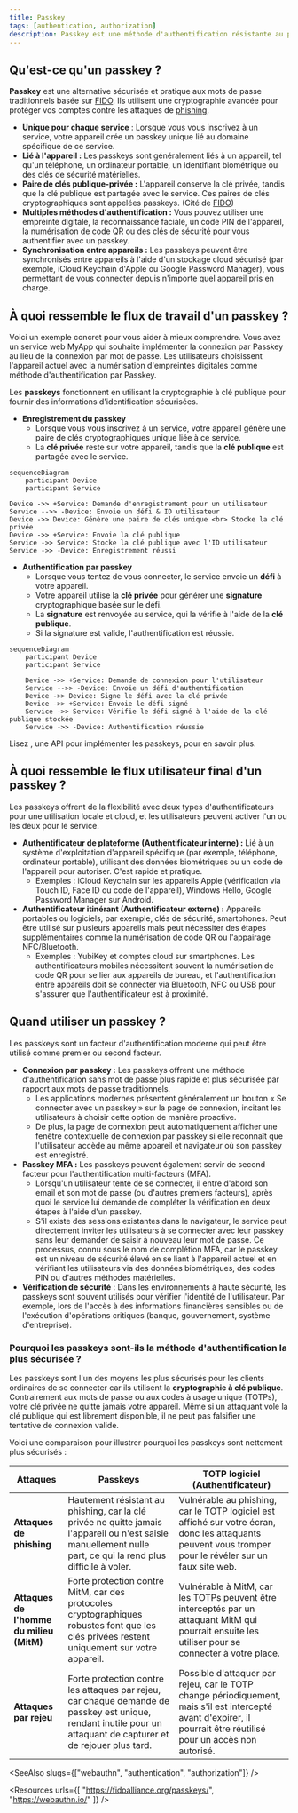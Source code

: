 ```yaml
---
title: Passkey
tags: [authentication, authorization]
description: Passkey est une méthode d'authentification résistante au phishing et pratique qui remplace les mots de passe et peut être utilisée pour la connexion et l'authentification multi-facteurs.
---
```


## Qu'est-ce qu'un passkey ?

**Passkey** est une alternative sécurisée et pratique aux mots de passe traditionnels basée sur [FIDO](https://fidoalliance.org/). Ils utilisent une cryptographie avancée pour protéger vos comptes contre les attaques de [phishing](https://en.wikipedia.org/wiki/Phishing).

- **Unique pour chaque service** : Lorsque vous vous inscrivez à un service, votre appareil crée un passkey unique lié au domaine spécifique de ce service.
- **Lié à l'appareil :** Les passkeys sont généralement liés à un appareil, tel qu'un téléphone, un ordinateur portable, un identifiant biométrique ou des clés de sécurité matérielles.
- **Paire de clés publique-privée :** L'appareil conserve la clé privée, tandis que la clé publique est partagée avec le service. Ces paires de clés cryptographiques sont appelées passkeys. (Cité de [FIDO](https://fidoalliance.org/how-fido-works/))
- **Multiples méthodes d'authentification :** Vous pouvez utiliser une empreinte digitale, la reconnaissance faciale, un code PIN de l'appareil, la numérisation de code QR ou des clés de sécurité pour vous authentifier avec un passkey.
- **Synchronisation entre appareils :** Les passkeys peuvent être synchronisés entre appareils à l'aide d'un stockage cloud sécurisé (par exemple, iCloud Keychain d'Apple ou Google Password Manager), vous permettant de vous connecter depuis n'importe quel appareil pris en charge.

## À quoi ressemble le flux de travail d'un passkey ?

Voici un exemple concret pour vous aider à mieux comprendre. Vous avez un service web MyApp qui souhaite implémenter la connexion par Passkey au lieu de la connexion par mot de passe. Les utilisateurs choisissent l'appareil actuel avec la numérisation d'empreintes digitales comme méthode d'authentification par Passkey.

Les **passkeys** fonctionnent en utilisant la cryptographie à clé publique pour fournir des informations d'identification sécurisées.

- **Enregistrement du passkey**
    - Lorsque vous vous inscrivez à un service, votre appareil génère une paire de clés cryptographiques unique liée à ce service.
    - La **clé privée** reste sur votre appareil, tandis que la **clé publique** est partagée avec le service.

```mermaid
sequenceDiagram
	participant Device
	participant Service
	
Device ->> +Service: Demande d'enregistrement pour un utilisateur
Service -->> -Device: Envoie un défi & ID utilisateur
Device ->> Device: Génère une paire de clés unique <br> Stocke la clé privée
Device ->> +Service: Envoie la clé publique
Service ->> Service: Stocke la clé publique avec l'ID utilisateur
Service ->> -Device: Enregistrement réussi
```

- **Authentification par passkey**
    - Lorsque vous tentez de vous connecter, le service envoie un **défi** à votre appareil.
    - Votre appareil utilise la **clé privée** pour générer une **signature** cryptographique basée sur le défi.
    - La **signature** est renvoyée au service, qui la vérifie à l'aide de la **clé publique**.
    - Si la signature est valide, l'authentification est réussie.

```mermaid
sequenceDiagram
    participant Device
    participant Service
    
    Device ->> +Service: Demande de connexion pour l'utilisateur
    Service -->> -Device: Envoie un défi d'authentification
    Device ->> Device: Signe le défi avec la clé privée
    Device ->> +Service: Envoie le défi signé
    Service ->> Service: Vérifie le défi signé à l'aide de la clé publique stockée
    Service ->> -Device: Authentification réussie
```

Lisez <Ref slug="webauthn" />, une API pour implémenter les passkeys, pour en savoir plus.

## À quoi ressemble le flux utilisateur final d'un passkey ?

Les passkeys offrent de la flexibilité avec deux types d'authentificateurs pour une utilisation locale et cloud, et les utilisateurs peuvent activer l'un ou les deux pour le service.

- **Authentificateur de plateforme (Authentificateur interne) :** Lié à un système d'exploitation d'appareil spécifique (par exemple, téléphone, ordinateur portable), utilisant des données biométriques ou un code de l'appareil pour autoriser. C'est rapide et pratique.
    - Exemples : iCloud Keychain sur les appareils Apple (vérification via Touch ID, Face ID ou code de l'appareil), Windows Hello, Google Password Manager sur Android.
- **Authentificateur itinérant (Authentificateur externe) :** Appareils portables ou logiciels, par exemple, clés de sécurité, smartphones. Peut être utilisé sur plusieurs appareils mais peut nécessiter des étapes supplémentaires comme la numérisation de code QR ou l'appairage NFC/Bluetooth.
    - Exemples : YubiKey et comptes cloud sur smartphones. Les authentificateurs mobiles nécessitent souvent la numérisation de code QR pour se lier aux appareils de bureau, et l'authentification entre appareils doit se connecter via Bluetooth, NFC ou USB pour s'assurer que l'authentificateur est à proximité.

## Quand utiliser un passkey ?

Les passkeys sont un facteur d'authentification moderne qui peut être utilisé comme premier ou second facteur.

- **Connexion par passkey :** Les passkeys offrent une méthode d'authentification sans mot de passe plus rapide et plus sécurisée par rapport aux mots de passe traditionnels.
    - Les applications modernes présentent généralement un bouton « Se connecter avec un passkey » sur la page de connexion, incitant les utilisateurs à choisir cette option de manière proactive.
    - De plus, la page de connexion peut automatiquement afficher une fenêtre contextuelle de connexion par passkey si elle reconnaît que l'utilisateur accède au même appareil et navigateur où son passkey est enregistré.
- **Passkey MFA :** Les passkeys peuvent également servir de second facteur pour l'authentification multi-facteurs (MFA).
    - Lorsqu'un utilisateur tente de se connecter, il entre d'abord son email et son mot de passe (ou d'autres premiers facteurs), après quoi le service lui demande de compléter la vérification en deux étapes à l'aide d'un passkey.
    - S'il existe des sessions existantes dans le navigateur, le service peut directement inviter les utilisateurs à se connecter avec leur passkey sans leur demander de saisir à nouveau leur mot de passe. Ce processus, connu sous le nom de complétion MFA, car le passkey est un niveau de sécurité élevé en se liant à l'appareil actuel et en vérifiant les utilisateurs via des données biométriques, des codes PIN ou d'autres méthodes matérielles.
- **Vérification de sécurité** : Dans les environnements à haute sécurité, les passkeys sont souvent utilisés pour vérifier l'identité de l'utilisateur. Par exemple, lors de l'accès à des informations financières sensibles ou de l'exécution d'opérations critiques (banque, gouvernement, système d'entreprise).

### Pourquoi les passkeys sont-ils la méthode d'authentification la plus sécurisée ?

Les passkeys sont l'un des moyens les plus sécurisés pour les clients ordinaires de se connecter car ils utilisent la **cryptographie à clé publique**. Contrairement aux mots de passe ou aux codes à usage unique (TOTPs), votre clé privée ne quitte jamais votre appareil. Même si un attaquant vole la clé publique qui est librement disponible, il ne peut pas falsifier une tentative de connexion valide.

Voici une comparaison pour illustrer pourquoi les passkeys sont nettement plus sécurisés :

| Attaques | Passkeys | TOTP logiciel (Authentificateur) |
| --- | --- | --- |
| **Attaques de phishing** | Hautement résistant au phishing, car la clé privée ne quitte jamais l'appareil ou n'est saisie manuellement nulle part, ce qui la rend plus difficile à voler. | Vulnérable au phishing, car le TOTP logiciel est affiché sur votre écran, donc les attaquants peuvent vous tromper pour le révéler sur un faux site web. |
| **Attaques de l'homme du milieu (MitM)** | Forte protection contre MitM, car des protocoles cryptographiques robustes font que les clés privées restent uniquement sur votre appareil. | Vulnérable à MitM, car les TOTPs peuvent être interceptés par un attaquant MitM qui pourrait ensuite les utiliser pour se connecter à votre place. |
| **Attaques par rejeu** | Forte protection contre les attaques par rejeu, car chaque demande de passkey est unique, rendant inutile pour un attaquant de capturer et de rejouer plus tard. | Possible d'attaquer par rejeu, car le TOTP change périodiquement, mais s'il est intercepté avant d'expirer, il pourrait être réutilisé pour un accès non autorisé. |

<SeeAlso slugs={["webauthn", "authentication", "authorization"]} />

<Resources
  urls={[
    "https://fidoalliance.org/passkeys/",
    "https://webauthn.io/"
  ]}
/>